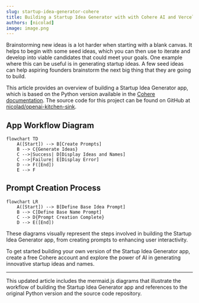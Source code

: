 ```yaml
---
slug: startup-idea-generator-cohere
title: Building a Startup Idea Generator with with Cohere AI and Vercel AI SDK
authors: [nicolad]
image: image.png
---
```


Brainstorming new ideas is a lot harder when starting with a blank canvas.
It helps to begin with some seed ideas, which you can then use to iterate and develop into viable candidates that could meet your goals.
One example where this can be useful is in generating startup ideas.
A few seed ideas can help aspiring founders brainstorm the next big thing that they are going to build.

This article provides an overview of building a Startup Idea Generator app, which is based on the Python version available in the [Cohere documentation](https://docs.cohere.com/page/startup-idea-generator).
The source code for this project can be found on GitHub at [nicolad/openai-kitchen-sink](https://github.com/nicolad/openai-kitchen-sink/tree/main/apps/startup-idea-generator).

## App Workflow Diagram

```mermaid
flowchart TD
    A([Start]) --> B[Create Prompts]
    B --> C{Generate Ideas}
    C -->|Success| D[Display Ideas and Names]
    C -->|Failure| E[Display Error]
    D --> F([End])
    E --> F
```

## Prompt Creation Process

```mermaid
flowchart LR
    A([Start]) --> B[Define Base Idea Prompt]
    B --> C[Define Base Name Prompt]
    C --> D{Prompt Creation Complete}
    D --> E([End])
```

These diagrams visually represent the steps involved in building the Startup Idea Generator app, from creating prompts to enhancing user interactivity.

To get started building your own version of the Startup Idea Generator app, create a free Cohere account and explore the power of AI in generating innovative startup ideas and names.

---

This updated article includes the mermaid.js diagrams that illustrate the workflow of building the Startup Idea Generator app and references to the original Python version and the source code repository.
